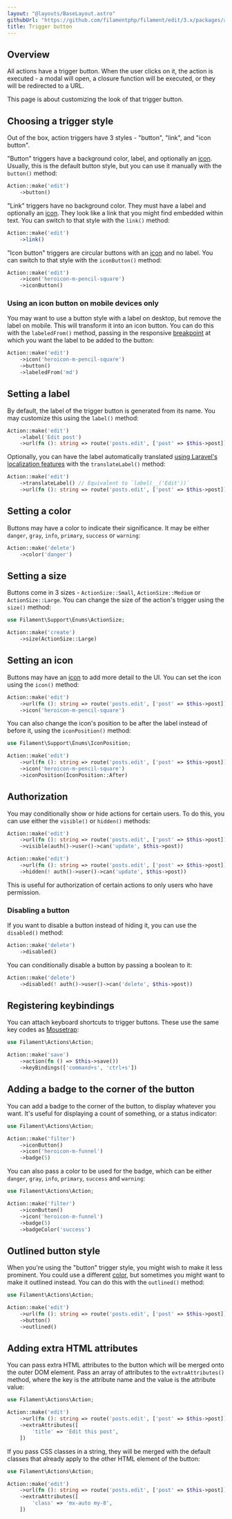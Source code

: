 ```yaml
---
layout: "@layouts/BaseLayout.astro"
githubUrl: "https://github.com/filamentphp/filament/edit/3.x/packages/actions/docs/03-trigger-button.md"
title: Trigger button
---
```


## Overview

All actions have a trigger button. When the user clicks on it, the action is executed - a modal will open, a closure function will be executed, or they will be redirected to a URL.

This page is about customizing the look of that trigger button.

## Choosing a trigger style

Out of the box, action triggers have 3 styles - "button", "link", and "icon button".

"Button" triggers have a background color, label, and optionally an [icon](#setting-an-icon). Usually, this is the default button style, but you can use it manually with the `button()` method:

```php
Action::make('edit')
    ->button()
```

<AutoScreenshot name="actions/trigger-button/button" alt="Button trigger" version="3.x" />

"Link" triggers have no background color. They must have a label and optionally an [icon](#setting-an-icon). They look like a link that you might find embedded within text. You can switch to that style with the `link()` method:

```php
Action::make('edit')
    ->link()
```

<AutoScreenshot name="actions/trigger-button/link" alt="Link trigger" version="3.x" />

"Icon button" triggers are circular buttons with an [icon](#setting-an-icon) and no label. You can switch to that style with the `iconButton()` method:

```php
Action::make('edit')
    ->icon('heroicon-m-pencil-square')
    ->iconButton()
```

<AutoScreenshot name="actions/trigger-button/icon-button" alt="Icon button trigger" version="3.x" />

### Using an icon button on mobile devices only

You may want to use a button style with a label on desktop, but remove the label on mobile. This will transform it into an icon button. You can do this with the `labeledFrom()` method, passing in the responsive [breakpoint](https://tailwindcss.com/docs/responsive-design#overview) at which you want the label to be added to the button:

```php
Action::make('edit')
    ->icon('heroicon-m-pencil-square')
    ->button()
    ->labeledFrom('md')
```

## Setting a label

By default, the label of the trigger button is generated from its name. You may customize this using the `label()` method:

```php
Action::make('edit')
    ->label('Edit post')
    ->url(fn (): string => route('posts.edit', ['post' => $this->post]))
```

Optionally, you can have the label automatically translated [using Laravel's localization features](https://laravel.com/docs/localization) with the `translateLabel()` method:

```php
Action::make('edit')
    ->translateLabel() // Equivalent to `label(__('Edit'))`
    ->url(fn (): string => route('posts.edit', ['post' => $this->post]))
```

## Setting a color

Buttons may have a color to indicate their significance. It may be either `danger`, `gray`, `info`, `primary`, `success` or `warning`:

```php
Action::make('delete')
    ->color('danger')
```

<AutoScreenshot name="actions/trigger-button/danger" alt="Red trigger" version="3.x" />

## Setting a size

Buttons come in 3 sizes - `ActionSize::Small`, `ActionSize::Medium` or `ActionSize::Large`. You can change the size of the action's trigger using the `size()` method:

```php
use Filament\Support\Enums\ActionSize;

Action::make('create')
    ->size(ActionSize::Large)
```

<AutoScreenshot name="actions/trigger-button/large" alt="Large trigger" version="3.x" />

## Setting an icon

Buttons may have an [icon](https://blade-ui-kit.com/blade-icons?set=1#search) to add more detail to the UI. You can set the icon using the `icon()` method:

```php
Action::make('edit')
    ->url(fn (): string => route('posts.edit', ['post' => $this->post]))
    ->icon('heroicon-m-pencil-square')
```

<AutoScreenshot name="actions/trigger-button/icon" alt="Trigger with icon" version="3.x" />

You can also change the icon's position to be after the label instead of before it, using the `iconPosition()` method:

```php
use Filament\Support\Enums\IconPosition;

Action::make('edit')
    ->url(fn (): string => route('posts.edit', ['post' => $this->post]))
    ->icon('heroicon-m-pencil-square')
    ->iconPosition(IconPosition::After)
```

<AutoScreenshot name="actions/trigger-button/icon-after" alt="Trigger with icon after the label" version="3.x" />

## Authorization

You may conditionally show or hide actions for certain users. To do this, you can use either the `visible()` or `hidden()` methods:

```php
Action::make('edit')
    ->url(fn (): string => route('posts.edit', ['post' => $this->post]))
    ->visible(auth()->user()->can('update', $this->post))

Action::make('edit')
    ->url(fn (): string => route('posts.edit', ['post' => $this->post]))
    ->hidden(! auth()->user()->can('update', $this->post))
```

This is useful for authorization of certain actions to only users who have permission.

### Disabling a button

If you want to disable a button instead of hiding it, you can use the `disabled()` method:

```php
Action::make('delete')
    ->disabled()
```

You can conditionally disable a button by passing a boolean to it:

```php
Action::make('delete')
    ->disabled(! auth()->user()->can('delete', $this->post))
```

## Registering keybindings

You can attach keyboard shortcuts to trigger buttons. These use the same key codes as [Mousetrap](https://craig.is/killing/mice):

```php
use Filament\Actions\Action;

Action::make('save')
    ->action(fn () => $this->save())
    ->keyBindings(['command+s', 'ctrl+s'])
```

## Adding a badge to the corner of the button

You can add a badge to the corner of the button, to display whatever you want. It's useful for displaying a count of something, or a status indicator:

```php
use Filament\Actions\Action;

Action::make('filter')
    ->iconButton()
    ->icon('heroicon-m-funnel')
    ->badge(5)
```

<AutoScreenshot name="actions/trigger-button/badge" alt="Trigger with badge" version="3.x" />

You can also pass a color to be used for the badge, which can be either `danger`, `gray`, `info`, `primary`, `success` and `warning`:

```php
use Filament\Actions\Action;

Action::make('filter')
    ->iconButton()
    ->icon('heroicon-m-funnel')
    ->badge(5)
    ->badgeColor('success')
```

<AutoScreenshot name="actions/trigger-button/success-badge" alt="Trigger with green badge" version="3.x" />

## Outlined button style

When you're using the "button" trigger style, you might wish to make it less prominent. You could use a different [color](#setting-a-color), but sometimes you might want to make it outlined instead. You can do this with the `outlined()` method:

```php
use Filament\Actions\Action;

Action::make('edit')
    ->url(fn (): string => route('posts.edit', ['post' => $this->post]))
    ->button()
    ->outlined()
```

<AutoScreenshot name="actions/trigger-button/outlined" alt="Outlined trigger button" version="3.x" />

## Adding extra HTML attributes

You can pass extra HTML attributes to the button which will be merged onto the outer DOM element. Pass an array of attributes to the `extraAttributes()` method, where the key is the attribute name and the value is the attribute value:

```php
use Filament\Actions\Action;

Action::make('edit')
    ->url(fn (): string => route('posts.edit', ['post' => $this->post]))
    ->extraAttributes([
        'title' => 'Edit this post',
    ])
```

If you pass CSS classes in a string, they will be merged with the default classes that already apply to the other HTML element of the button:

```php
use Filament\Actions\Action;

Action::make('edit')
    ->url(fn (): string => route('posts.edit', ['post' => $this->post]))
    ->extraAttributes([
        'class' => 'mx-auto my-8',
    ])
```
